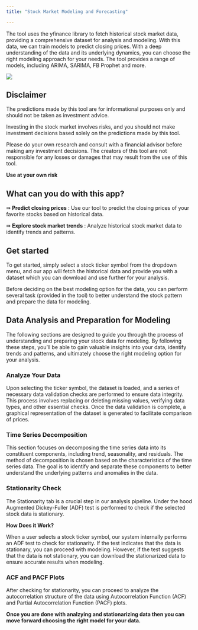 ```yaml
---
title: "Stock Market Modeling and Forecasting"

---
```


The tool uses the yfinance library to fetch historical stock market data, providing a comprehensive dataset for analysis and modeling. With this data, we can train  models to predict closing prices. With a deep understanding of the data and its underlying dynamics, you can choose the right modeling approach for your needs. The tool provides a range of models, including ARIMA, SARIMA, FB Prophet and more. 

![](images/nasdaq.svg)

::: {.callout-important appearance="default"}

## Disclaimer

The predictions made by this tool are for informational purposes only and should not be taken as investment advice. 

Investing in the stock market involves risks, and you should not make investment decisions based solely on the predictions made by this tool.

Please do your own research and consult with a financial advisor before making any investment decisions. The creators of this tool are not responsible for any losses or damages that may result from the use of this tool.

**Use at your own risk**
:::




## What can you do with this app?

⇛ **Predict closing prices** : Use our tool to predict the closing prices of your favorite stocks based on historical data.

⇛ **Explore stock market trends** : Analyze historical stock market data to identify trends and patterns.


## Get started

To get started, simply select a stock ticker symbol from the dropdown menu, and our app will fetch the historical data and provide you with a dataset which you can download and use further for your analysis.

Before deciding on the best modeling option for the data, you can perform several task (provided in the tool) to better understand the stock pattern and prepare the data for modeling.


## Data Analysis and Preparation for Modeling

The following sections are designed to guide you through the process of understanding and preparing your stock data for modeling. By following these steps, you'll be able to gain valuable insights into your data, identify trends and patterns, and ultimately choose the right modeling option for your analysis.

### Analyze Your Data

Upon selecting the ticker symbol, the dataset is loaded, and a series of necessary data validation checks are performed to ensure data integrity. This process involves replacing or deleting missing values, verifying data types, and other essential checks. Once the data validation is complete, a graphical representation of the dataset is generated to facilitate comparison of prices.

### Time Series Decomposition

This section focuses on decomposing the time series data into its constituent components, including trend, seasonality, and residuals. The method of decomposition is chosen based on the characteristics of the time series data. The goal is to identify and separate these components to better understand the underlying patterns and anomalies in the data.

### Stationarity Check

The Stationarity tab is a crucial step in our analysis pipeline. Under the hood Augmented Dickey-Fuller (ADF) test is performed to check if the selected stock data is stationary.

**How Does it Work?**

When a user selects a stock ticker symbol, our system internally performs an ADF test to check for stationarity. If the test indicates that the data is stationary, you can proceed with modeling. However, if the test suggests that the data is not stationary, you can download the stationarized data to ensure accurate results when modeling.

### ACF and PACF Plots

After checking for stationarity, you can proceed to analyze the autocorrelation structure of the data using Autocorrelation Function (ACF) and Partial Autocorrelation Function (PACF) plots.

**Once you are done with analzying and stationarizing data then you can move forward choosing the right model for your data.**
